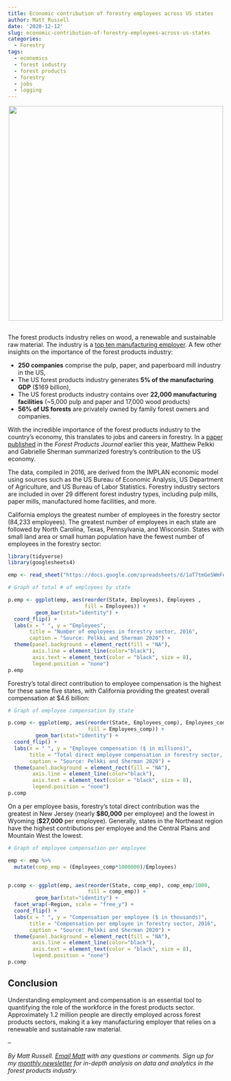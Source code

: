 ```yaml
---
title: Economic contribution of forestry employees across US states
author: Matt Russell
date: '2020-12-12'
slug: economic-contribution-of-forestry-employees-across-us-states
categories:
  - Forestry
tags:
  - economics
  - forest industry
  - forest products
  - forestry
  - jobs
  - logging
---
```



<center>

![](logs.jpg){width=500px}
</center>
## 
## 
## 


The forest products industry relies on wood, a renewable and sustainable raw material. The industry is a [top ten manufacturing employer](https://www.energy.gov/eere/amo/forest-products-industry-profile). A few other insights on the importance of the forest products industry:

* **250 companies** comprise the pulp, paper, and paperboard mill industry in the US,
* The US forest products industry generates **5% of the manufacturing GDP** ($169 billion),
* The US forest products industry contains over **22,000 manufacturing facilities** (~5,000 pulp and paper and 17,000 wood products)
* **56% of US forests** are privately owned by family forest owners and companies.

With the incredible importance of the forest products industry to the country's economy, this translates to jobs and careers in forestry. In a [paper published](https://meridian.allenpress.com/fpj/article/70/1/28/438785/Forestry-s-Economic-Contribution-in-the-United) in the *Forest Products Journal* earlier this year, Matthew Pelkki and Gabrielle Sherman summarized forestry's contribution to the US economy.   

The data, compiled in 2016, are derived from the IMPLAN economic model using sources such as the US Bureau of Economic Analysis, US Department of Agriculture, and US Bureau of Labor Statistics. Forestry industry sectors are included in over 29 different forest industry types, including pulp mills, paper mills, manufactured home facilities, and more.

California employs the greatest number of employees in the forestry sector (84,233 employees). The greatest number of employees in each state are followed by North Carolina, Texas, Pennsylvania, and Wisconsin. States with small land area or small human population have the fewest number of employees in the forestry sector: 

```r
library(tidyverse)
library(googlesheets4)
```

```r
emp <- read_sheet("https://docs.google.com/spreadsheets/d/1aT7tmGeSWmFeXoJ-lgnRK3ktLwlnhaInBfPLXWyYIEM/edit?usp=sharing")
```


```r
# Graph of total # of employees by state

p.emp <- ggplot(emp, aes(reorder(State, Employees), Employees , 
                         fill = Employees)) +
         geom_bar(stat="identity") +
  coord_flip() +
  labs(x = " ", y = "Employees",
       title = "Number of employees in forestry sector, 2016",
       caption = "Source: Pelkki and Sherman 2020") +
  theme(panel.background = element_rect(fill = "NA"),
        axis.line = element_line(color="black"),
        axis.text = element_text(color = "black", size = 8),
        legend.position = "none")
p.emp
```

Forestry's total direct contribution to employee compensation is the highest for these same five states, with California providing the greatest overall compensation at $4.6 billion:

```r
# Graph of employee compensation by state

p.comp <- ggplot(emp, aes(reorder(State, Employees_comp), Employees_comp, 
                          fill = Employees_comp)) +
         geom_bar(stat="identity") +
  coord_flip() +
  labs(x = " ", y = "Employee compensation ($ in millions)",
       title = "Total direct employee compensation in forestry sector, 2016",
       caption = "Source: Pelkki and Sherman 2020") +
  theme(panel.background = element_rect(fill = "NA"),
        axis.line = element_line(color="black"),
        axis.text = element_text(color = "black", size = 8),
        legend.position = "none")
p.comp
```

On a per employee basis, forestry's total direct contribution was the greatest in New Jersey (nearly **$80,000** per employee) and the lowest in Wyoming (**$27,000** per employee). Generally, states in the Northeast region have the highest contributions per employee and the Central Plains and Mountain West the lowest.

```r
# Graph of employee compensation per employee

emp <- emp %>% 
  mutate(comp_emp = (Employees_comp*1000000)/Employees)


p.comp <- ggplot(emp, aes(reorder(State, comp_emp), comp_emp/1000, 
                          fill = comp_emp)) +
         geom_bar(stat="identity") +
  facet_wrap(~Region, scale = "free_y") +
  coord_flip() +
  labs(x = " ", y = "Compensation per employee ($ in thousands)",
       title = "Compensation per employee in forestry sector, 2016",
       caption = "Source: Pelkki and Sherman 2020") +
  theme(panel.background = element_rect(fill = "NA"),
        axis.line = element_line(color="black"),
        axis.text = element_text(color = "black", size = 8),
        legend.position = "none")
p.comp
```

## Conclusion


Understanding employment and compensation is an essential tool to quantifying the role of the workforce in the forest products sector. Approximately 1.2 million people are directly employed across forest products sectors, making it a key manufacturing employer that relies on a renewable and sustainable raw material.

--

*By Matt Russell. [Email Matt](mailto:matt@arbor-analytics.com) with any questions or comments. Sign up for my [monthly newsletter](https://mailchi.mp/d96897dc0f46/arbor-analytics) for in-depth analysis on data and analytics in the forest products industry.*